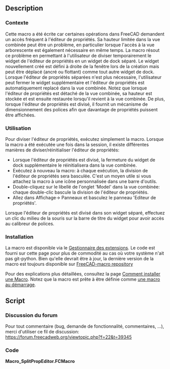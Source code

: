 <languages/>
{{Macro
|Name=SplitPropEditor
|Icon=
|Description=Cette macro permet de séparer temporairement l'éditeur de propriétés de la vue combo vers un widget docké séparé.
|Author=OpenBrain
|Date=2019-12-27
|Version=0.63
|FCVersion= 0.17+
|Download=
|SeeAlso=
}}

==Description==

<span id="Context"></span>
===Contexte===

Cette macro a été écrite car certaines opérations dans FreeCAD demandent un accès fréquent à l'éditeur de propriétés. Sa hauteur limitée dans la vue combinée peut être un problème, en particulier lorsque l'accès à la vue arborescente est également nécessaire en même temps.
La macro résout ce problème en permettant à l'utilisateur de diviser temporairement le widget de l'éditeur de propriétés en un widget de dock séparé. Le widget nouvellement créé est défini à droite de la fenêtre lors de la création mais peut être déplacé (ancré ou flottant) comme tout autre widget de dock.
Lorsque l'éditeur de propriétés séparées n'est plus nécessaire, l'utilisateur peut fermer le widget supplémentaire et l'éditeur de propriétés est automatiquement replacé dans la vue combinée.
Notez que lorsque l'éditeur de propriétés est détaché de la vue combinée, sa hauteur est stockée et est ensuite restaurée lorsqu'il revient à la vue combinée.
De plus, lorsque l'éditeur de propriétés est divisé, il fournit un mécanisme de dimensionnement des polices afin que davantage de propriétés puissent être affichées.

<span id="Usage"></span>
===Utilisation===

Pour diviser l'éditeur de propriétés, exécutez simplement la macro.
Lorsque la macro a été exécutée une fois dans la session, il existe différentes manières de diviser/réinitialiser l'éditeur de propriétés:
* Lorsque l'éditeur de propriétés est divisé, la fermeture du widget de dock supplémentaire le réinitialisera dans la vue combinée.
* Exécutez à nouveau la macro: à chaque exécution, la division de l'éditeur de propriétés sera basculée. C'est un moyen utile si vous attachez la macro à une icône personnalisée dans une barre d'outils.
* Double-cliquez sur le libellé de l'onglet 'Model' dans la vue combinée: chaque double-clic bascule la division de l'éditeur de propriétés.
* Allez dans Affichage-> Panneaux et basculez le panneau 'Editeur de propriétés'.

Lorsque l'éditeur de propriétés est divisé dans son widget séparé, effectuez un clic du milieu de la souris sur la barre de titre du widget pour avoir accès au calibreur de polices.

===Installation===

La macro est disponible via le [[Std AddonMgr/fr|Gestionnaire des extensions]]. Le code est fourni sur cette page pour plus de commodité au cas où votre système n'ait pas git-python. Bien qu'elle devrait être à jour, la dernière version de la macro est toujours disponible sur [https://github.com/FreeCAD/FreeCAD-macros/blob/master/PureGui/SplitPropEditor.FCMacro FreeCAD-macro repository]

Pour des explications plus détaillées, consultez la page [[How to install macros/fr|Comment installer une Macro]].
Notez que la macro est prête à être définie comme [[Macro at Startup/fr|une macro au démarrage]].

==Script==

<div class="mw-translate-fuzzy">
=== Discussion du forum ===
Pour tout commentaire (bug, demande de fonctionnalité, commentaires, ...), merci d'utiliser ce fil de discussion:
https://forum.freecadweb.org/viewtopic.php?f=22&t=39345
</div>

===Code===

'''Macro_SplitPropEditor.FCMacro'''

{{MacroCode|code=
#!/usr/bin/python
#####################################
# Copyright (c) openBrain 2019
# Licensed under LGPL v2
#
# This FreeCAD macro will split the property editor from the combo view to a new dockable widget (panel)
# * The default widget is docked to the right of the window but can be freely moved
# * When the new widget is closed, the property editor is set back to its location in the combo view
# * When the macro has been run once, the new widget is registered in FC UI and can (shall) be hidden/shown as original panels are
# * Mouse middle click on the panel title displays a temporary slider to change font size
#
# Version history :
# *0.63 : add comments in the code
# *0.62 : property edit subpanel height is recorded and restored
# *0.61 : property editor split is toggles when 'Model' tab label is double clicked in Combo View
# *0.6 : improve behavior of macro so it toggles property editor split at each run
# *0.52 : stop timer when no more needed
# *0.51 : fix issue when separate Property View is enabled
# *0.5 : beta release
#
#####################################

__Name__ = 'SplitPropEditor'
__Comment__ = 'Splits the property editor from the combo view to a new dock widget (panel)'
__Author__ = 'openBrain'
__Version__ = '0.63'
__Date__ = '2019-12-27'
__License__ = 'LGPL v2'
__Web__ = 'https://wiki.freecad.org/Macro_SplitPropEditor'
__Wiki__ = 'https://wiki.freecad.org/Macro_SplitPropEditor'
__Icon__ = ''
__Help__ = 'Run macro once to create the new property editor panel'
__Status__ = 'Beta'
__Requires__ = 'FreeCAD >= 0.17'
__Communication__ = 'https://forum.freecad.org/viewtopic.php?f=22&t=39345'

### Perform needed imports
from PySide import QtCore, QtGui
import FreeCAD as App
import FreeCADGui as Gui

### Define a custom QDockWidget class
class PropEditor(QtGui.QDockWidget):

    def __init__(self):
        mw = Gui.getMainWindow() 
        pt = mw.findChild(QtGui.QWidget,'Combo View').findChild(QtGui.QWidget, 'propertyTab') # look for the property editor
        if not pt:
            raise Exception("Can't find property editor widget, exiting") 
        self.ptWid = pt.parent() # find property editor widget
        self.oldParent = pt.parent().parent() # find property editor parent (is a QSplitter)
        self.oldIndex = self.oldParent.indexOf(self.ptWid) # store index of property editor in the QSplitter
        self.font = QtGui.QFont(pt.font()) # store current font
        super(PropEditor, self).__init__() # run inherited class constructor
        self.setParent(mw)
        self.setObjectName("PropEdit")
        self.setWindowTitle("Property Editor")
        ### create a custom title bar widget so font can be sized when property editor is split
        self.titleWid = QtGui.QWidget()
        lay = QtGui.QHBoxLayout()
        self.fs = QtGui.QSlider(QtCore.Qt.Horizontal) # slider to size font
        oldPs = self.font.pointSize()
        self.fs.setSliderPosition(oldPs) # set default slider position
        self.fs.setMaximum(oldPs) # maximum font size is default one
        self.fs.setMinimum(int(oldPs/2+1)) # minimum font size is almost half the default one
        self.fs.setPageStep(1) # needed so mouse wheel step is 1
        self.fs.valueChanged.connect(self.changeFs)
        self.fs.sliderReleased.connect(self.changeFs) # needed to manage font sizer hiding when slider is held by user
        lay.addWidget(QtGui.QLabel("Size : "))
        lay.addWidget(self.fs)
        self.titleWid.setLayout(lay)
        self.timer = QtCore.QTimer(self) # set a timer so font sizer is hidden after some time
        self.timer.setInterval(2500)
        self.timer.timeout.connect(self.titleBarTo)
        ### connect to 'Model' tab label double-clicking to toggle split
        self.tb = mw.findChild(QtGui.QWidget,'Combo View').findChild(QtGui.QWidget, 'combiTab')
        self.tb.tabBarDoubleClicked.connect(self.toggleVisibility)

    def changeFs(self, fs=0): # called when font sizer slider is moved
        self.timer.start() # restart timeout timer
        if fs != 0:
            self.font.setPointSize(fs) # compute new font ...
            self.ptWid.setFont(self.font) # ... then apply

    def showEvent(self, event): # called when custom dock widget is shown
        self.ptHeight=self.oldParent.sizes() # record property editor height (handled at QSplitter to prevent opaque resizing)
        self.setWidget(self.ptWid) # transfer property editor widget to custom dock widget
        self.ptWid.setFont(self.font) # apply custom font size

    def hideEvent(self, event): # called when custom dock widget is hidden
        self.oldParent.insertWidget(self.oldIndex, self.ptWid) # reset property editor widget to combo view
        self.oldParent.setSizes(self.ptHeight) # restore property editor height
        self.ptWid.setFont(QtGui.QFont()) # restore default font of combo view

    def mousePressEvent(self, event): # called when mouse is pressed on the custom dock widget
        if event.button() == QtCore.Qt.MouseButton.MidButton: # if button is middle one
            self.setTitleBarWidget(self.titleWid) # show the font sizer in the title bar
            self.timer.start() # start timeout timer

    def titleBarTo(self): # called when timeout timer expires
        if not self.fs.isSliderDown(): # if slider is no more held by user
            self.resetTitleBar() # reset title bar

    def resetTitleBar(self):
        self.setTitleBarWidget(None) # set title bar to 'None' so it get back its default aspect
        self.timer.stop() # stop timeout timer

    def toggleVisibility(self, index = -2): # called to toggle property editor split ...
    # ... 'index' is needed when used as slot for 'Model' tab double-click ...
    # ... '-2' value can't be sent by signal so we know its a 'manual' call
        if index == -2 or self.tb.tabText(index).replace('&','') == 'Model': # if manual call or double-click on 'Model' tab label
            self.setVisible(self.isHidden()) # toggle custom dock widget visibility (behavior handled by show/hide events)

def run() : # define main function
    pe = Gui.getMainWindow().findChild(QtGui.QWidget, 'PropEdit') # check if a custom property editor dock widget already exist
    if not pe: # if doesn't exist yet
        Gui.getMainWindow().addDockWidget(QtCore.Qt.RightDockWidgetArea, PropEditor()) # create it
    else: # if already exists
        pe.toggleVisibility() # toggle property editor split

if __name__ == '__main__': # if macro called to run
    run()
}}